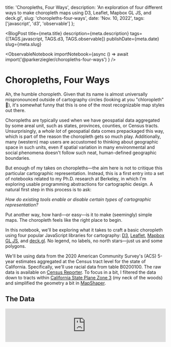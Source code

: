 
  title: 'Choropleths, Four Ways',
  description:
    'An exploration of four different ways to make choropleth maps using D3, Leaflet, Mapbox GL JS, and deck.gl',
  slug: 'choropleths-four-ways',
  date: 'Nov. 10, 2022',
  tags: ['javascript', 'd3', 'observable']
};

<BlogPost
  title={meta.title}
  description={meta.description}
  tags={[TAGS.javascript, TAGS.d3, TAGS.observable]}
  publishDate={meta.date} 
  slug={meta.slug}
>

<ObservableNotebook
  importNotebook={async () =>
    await import('@parkerziegler/choropleths-four-ways')
  }
/>

# Choropleths, Four Ways

Ah, the humble choropleth. Given that its name is almost universally mispronounced outside of cartography circles (looking at you "chloropleth" 👀), it's somewhat funny that this is one of the most recognizable map styles out there.

Choropleths are typically used when we have geospatial data aggregated by some areal unit, such as states, provinces, counties, or Census tracts. Unsurprisingly, a _whole lot_ of geospatial data comes prepackaged this way, which is part of the reason the choropleth gets so much play. Additionally, many (western) map users are accustomed to thinking about geographic space in such units, even if spatial variation in many environmental and social phenomena doesn't follow such neat, human-defined geographic boundaries.

But enough of my takes on choropleths—the aim here is not to critique this particular cartographic representation. Instead, this is a first entry into a set of notebooks related to my Ph.D. research at Berkeley, in which I'm exploring usable programming abstractions for cartographic design. A natural first step in this process is to ask:

_How do existing tools enable or disable certain types of cartographic representation?_

Put another way, how hard—or easy—is it to make (seemingly) simple maps. The choropleth feels like the right place to begin.

In this notebook, we'll be exploring what it takes to craft a basic choropleth using four popular JavaScript libraries for cartography: [D3](https://github.com/d3/d3-geo), [Leaflet](https://leafletjs.com/), [Mapbox GL JS](https://www.mapbox.com/mapbox-gljs), and [deck.gl](https://deck.gl/). No legend, no labels, no north stars—just us and some polygons.

We'll be using data from the 2020 American Community Survey's (ACS) 5-year estimates aggregated at the Census tract level for the state of California. Specifically, we'll use racial data from table B0200100. The raw data is available on [Census Reporter](https://censusreporter.org/data/map/?table=B02001&geo_ids=140|04000US06). To focus in a bit, I filtered the data down to tracts within [California State Plane Zone 3](https://epsg.io/26943) (my neck of the woods) and simplified the geometry a bit in [MapShaper](https://mapshaper.org/).

## The Data

<iframe
  width="100%"
  height="105"
  frameborder="0"
  src="https://observablehq.com/embed/@parkerziegler/choropleths-four-ways?cells=caSP3TractsTopo"
></iframe>

</BlogPost>
